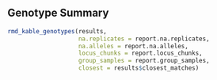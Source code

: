 ## Genotype Summary

```r
rmd_kable_genotypes(results,
                    na.replicates = report.na.replicates,
                    na.alleles = report.na.alleles,
                    locus_chunks = report.locus_chunks,
                    group_samples = report.group_samples,
                    closest = results$closest_matches)
```
